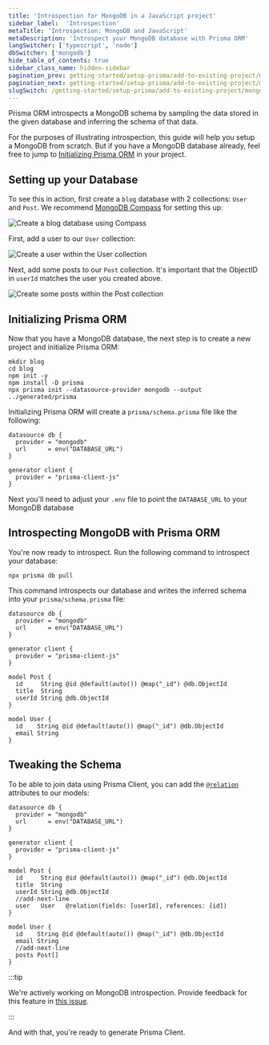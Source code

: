 ```yaml
---
title: 'Introspection for MongoDB in a JavaScript project'
sidebar_label:  'Introspection'
metaTitle: 'Introspection: MongoDB and JavaScript'
metaDescription: 'Introspect your MongoDB database with Prisma ORM'
langSwitcher: ['typescript', 'node']
dbSwitcher: ['mongodb']
hide_table_of_contents: true
sidebar_class_name: hidden-sidebar
pagination_prev: getting-started/setup-prisma/add-to-existing-project/mongodb/connect-your-database-node-mongodb
pagination_next: getting-started/setup-prisma/add-to-existing-project/mongodb/install-prisma-client-node-mongodb
slugSwitch: /getting-started/setup-prisma/add-to-existing-project/mongodb/introspection-
---
```

 

Prisma ORM introspects a MongoDB schema by sampling the data stored in the given database and inferring the schema of that data.

For the purposes of illustrating introspection, this guide will help you setup a MongoDB from scratch. But if you have a MongoDB database already, feel free to jump to [Initializing Prisma ORM](#initializing-prisma-orm) in your project.

## Setting up your Database

To see this in action, first create a `blog` database with 2 collections: `User` and `Post`. We recommend [MongoDB Compass](https://www.mongodb.com/products/tools/compass) for setting this up:

![Create a blog database using Compass](/img/getting-started/1-create-database.jpg)

First, add a user to our `User` collection:

![Create a user within the User collection](/img/getting-started/2-create-user.jpg)

Next, add some posts to our `Post` collection. It's important that the ObjectID in `userId` matches the user you created above.

![Create some posts within the Post collection](/img/getting-started/3-create-posts.jpg)

## Initializing Prisma ORM

Now that you have a MongoDB database, the next step is to create a new project and initialize Prisma ORM:

```terminal copy
mkdir blog
cd blog
npm init -y
npm install -D prisma
npx prisma init --datasource-provider mongodb --output ../generated/prisma
```

Initializing Prisma ORM will create a `prisma/schema.prisma` file like the following:

```prisma file=prisma/schema.prisma showLineNumbers
datasource db {
  provider = "mongodb"
  url      = env("DATABASE_URL")
}

generator client {
  provider = "prisma-client-js"
}
```

Next you'll need to adjust your `.env` file to point the `DATABASE_URL` to your MongoDB database

## Introspecting MongoDB with Prisma ORM

You're now ready to introspect. Run the following command to introspect your database:

```terminal copy
npx prisma db pull
```

This command introspects our database and writes the inferred schema into your `prisma/schema.prisma` file:

```prisma file=prisma/schema.prisma showLineNumbers
datasource db {
  provider = "mongodb"
  url      = env("DATABASE_URL")
}

generator client {
  provider = "prisma-client-js"
}

model Post {
  id     String @id @default(auto()) @map("_id") @db.ObjectId
  title  String
  userId String @db.ObjectId
}

model User {
  id    String @id @default(auto()) @map("_id") @db.ObjectId
  email String
}
```

## Tweaking the Schema

To be able to join data using Prisma Client, you can add the [`@relation`](/orm/reference/prisma-schema-reference#relation) attributes to our models:

```prisma file=prisma/schema.prisma highlight=14;add|20;add showLineNumbers
datasource db {
  provider = "mongodb"
  url      = env("DATABASE_URL")
}

generator client {
  provider = "prisma-client-js"
}

model Post {
  id     String @id @default(auto()) @map("_id") @db.ObjectId
  title  String
  userId String @db.ObjectId
  //add-next-line
  user   User   @relation(fields: [userId], references: [id])
}

model User {
  id    String @id @default(auto()) @map("_id") @db.ObjectId
  email String
  //add-next-line
  posts Post[]
}
```

:::tip

We're actively working on MongoDB introspection. Provide feedback for this feature in [this issue](https://github.com/prisma/prisma/issues/8241).

:::

And with that, you're ready to generate Prisma Client.

